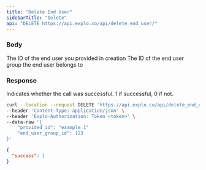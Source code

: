 ```yaml
---
title: "Delete End User"
sidebarTitle: "Delete"
api: "DELETE https://api.explo.co/api/delete_end_user/"
---
```


### Body

<ParamField body="provided_id" type="string" required>
  The ID of the end user you provided in creation
</ParamField>

<ParamField body="end_user_group_id" type="number" required>
  The ID of the end user group the end user belongs to
</ParamField>

### Response

<ResponseField name="success" type="number">

Indicates whether the call was successful. 1 if successful, 0 if not.

</ResponseField>

<RequestExample>

```bash Example Request
curl --location --request DELETE 'https://api.explo.co/api/delete_end_user/' \
--header 'Content-Type: application/json' \
--header 'Explo-Authorization: Token <token>' \
--data-raw '{
    "provided_id": "example_1"
    "end_user_group_id": 123
}'
```

</RequestExample>

<ResponseExample>

```json Response
{
  "success": 1
}
```

</ResponseExample>
